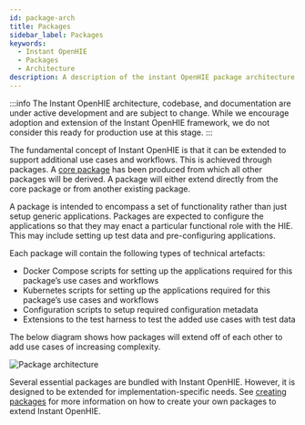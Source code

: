 ```yaml
---
id: package-arch
title: Packages
sidebar_label: Packages
keywords:
  - Instant OpenHIE
  - Packages
  - Architecture
description: A description of the instant OpenHIE package architecture
---
```



:::info
The Instant OpenHIE architecture, codebase, and documentation are under active development and are subject to change. While we encourage adoption and extension of the Instant OpenHIE framework, we do not consider this ready for production use at this stage.
:::

The fundamental concept of Instant OpenHIE is that it can be extended to support additional use cases and workflows. This is achieved through packages. A [core package](../packages/core.mdx) has been produced from which all other packages will be derived. A package will either extend directly from the core package or from another existing package.

A package is intended to encompass a set of functionality rather than just setup generic applications. Packages are expected to configure the applications so that they may enact a particular functional role with the HIE. This may include setting up test data and pre-configuring applications.

Each package will contain the following types of technical artefacts:

- Docker Compose scripts for setting up the applications required for this package’s use cases and workflows
- Kubernetes scripts for setting up the applications required for this package’s use cases and workflows
- Configuration scripts to setup required configuration metadata
- Extensions to the test harness to test the added use cases with test data

The below diagram shows how packages will extend off of each other to add use cases of increasing complexity.

<div class="text--center">
  <img alt="Package architecture" src={useBaseUrl('img/package-arch.png')} />
</div>

Several essential packages are bundled with Instant OpenHIE. However, it is designed to be extended for implementation-specific needs. See [creating packages](../how-to/creating-packages.mdx) for more information on how to create your own packages to extend Instant OpenHIE.
